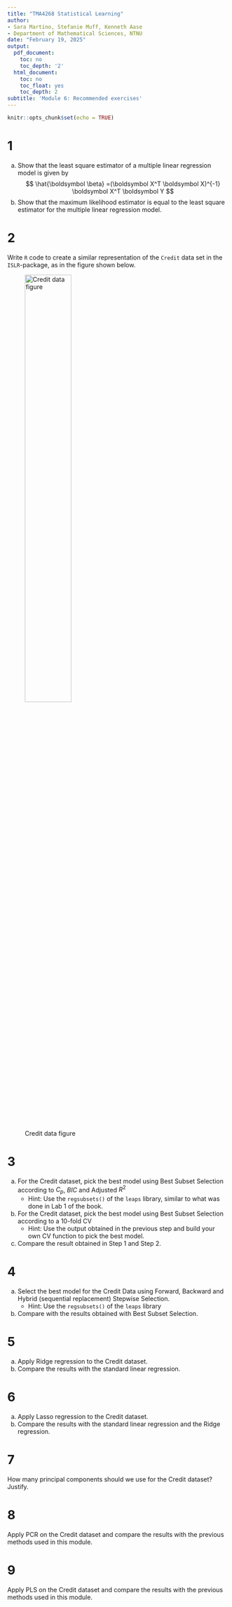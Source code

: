 ```yaml
---
title: "TMA4268 Statistical Learning"
author:
- Sara Martino, Stefanie Muff, Kenneth Aase
- Department of Mathematical Sciences, NTNU
date: "February 19, 2025"
output:
  pdf_document:
    toc: no
    toc_depth: '2'
  html_document:
    toc: no
    toc_float: yes
    toc_depth: 2
subtitle: 'Module 6: Recommended exercises'
---
```


```r
knitr::opts_chunk$set(echo = TRUE)
```

# 1

a. Show that the least square estimator of a multiple linear regression model is given by
$$
\hat{\boldsymbol \beta} =(\boldsymbol X^T \boldsymbol X)^{-1} \boldsymbol X^T \boldsymbol Y
$$
b. Show that the maximum likelihood estimator is equal to the least square estimator for the multiple linear regression model.

# 2

Write `R` code to create a similar representation of the `Credit` data set in the `ISLR`-package, as in the figure shown below.

![Credit data figure](credit_card_data.png){width=50%}

# 3

a. For the Credit dataset, pick the best model using Best Subset Selection according to $C_p$, $BIC$ and Adjusted $R^2$
    + Hint: Use the `regsubsets()` of the `leaps` library, similar to what was done in Lab 1 of the book.
b. For the Credit dataset, pick the best model using Best Subset Selection according to a $10$-fold CV
    + Hint: Use the output obtained in the previous step and build your own CV function to pick the best model.
c. Compare the result obtained in Step 1 and Step 2.

# 4

a. Select the best model for the Credit Data using Forward, Backward and Hybrid (sequential replacement) Stepwise Selection.
    + Hint: Use the `regsubsets()` of the `leaps` library
b. Compare with the results obtained with Best Subset Selection.

# 5

a. Apply Ridge regression to the Credit dataset.
b. Compare the results with the standard linear regression.

# 6

a. Apply Lasso regression to the Credit dataset.
b. Compare the results with the standard linear regression and the Ridge regression.

# 7

How many principal components should we use for the Credit dataset? Justify. 

# 8

Apply PCR on the Credit dataset and compare the results with the previous methods used in this module.

# 9

Apply PLS on the Credit dataset and compare the results with the previous methods used in this module.


